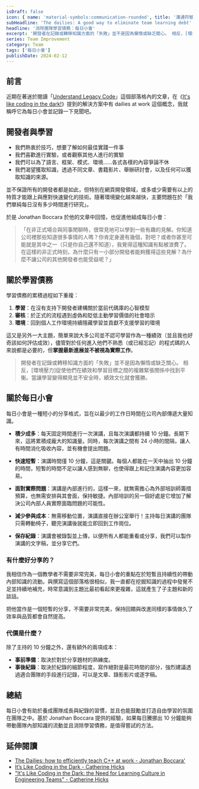 ```yaml
---
isDraft: false
icon: { name: 'material-symbols:communication-rounded', title: '溝通符號' }
subHeadline: 'The dailies: A good way to eliminate team learning debt'
headline: '消除團隊學習債務：每日小會'
excerpt: '開發者在記錄或轉移知識方面的「失敗」並不是因為懶惰或缺乏關心。 相反，[環境壓力]促使他們在績效和學習目標之間的複雜緊張關係中找到平衡。當讓學習變得顯見並不安全時，績效文化就會獲勝。透過每日小會的方式，每天花費短小的時間讓學習在團隊中被提倡鼓勵。'
series: Team Improvement
category: Team
tags: ['每日小會']
publishDate: 2024-02-12
---
```


## 前言

近期在著迷於閱讀「[Understand Legacy Code](https://understandlegacycode.com/)」這個部落格內的文章，在《[It's like coding in the dark!](https://understandlegacycode.com/blog/its-like-coding-in-the-dark/)》提到的解決方案中有 dailies at work 這個概念，我就稱呼它為每日小會並記錄一下見聞吧。

## 開發者與學習

- 我們熱衷於技巧，想要了解如何最佳實踐一件事
- 我們喜歡進行實驗，或者觀察其他人進行的實驗
- 我們可以為了語言、框架、模式、環境……各式各樣的內容爭論不休
- 我們渴望獲取知識，透過不同文章、書籍影片、舉辦研討會，以及任何可以獲取知識的來源。

並不保證所有的開發者都是如此，但特別在網頁開發領域，或多或少需要有以上的特質才能跟上與應對快速變化的技術。隨著環境變化越來越快，主要問題在於「我們單純每日沒有多少時間進行研究」。

於是 Jonathan Boccara 於他的文章中回憶，也促進他組成每日小會：

> 「在非正式場合與同事閒聊時，很常見地可以學到一些有趣的見解。你知道公司裡那些知道很多事情的人嗎？你肯定身邊有幾個，對吧？或者你甚至可能就是其中之一（只是你自己還不知道），我覺得這種知識有點被浪費了。在這樣的非正式時刻，為什麼只有一小部分開發者能夠獲得這些見解？為什麼不讓公司的其他開發者也能受益呢？」

## 關於學習債務

學習債務的累積過程如下重複：

1. **學習**：在沒有支持下開發者建構關於當前代碼庫的心智模型
2. **審核**：於正式的流程遇到虛偽和貶低主動學習價值的社會暗示
3. **環境**：回到個人工作環境持續隱藏學習並貢獻不支援學習的環境

這又是另外一大主題，簡單來說大多公司並不認可學習作為一種績效（並且我也好奇該如何評估成效），儘管對於任何進入他們不熟悉（或已經忘記）的程式碼的人來說都是必要的，但**掌握最新進展並不被視為實際工作**。

> 開發者在記錄或轉移知識方面的「失敗」並不是因為懶惰或缺乏關心。 相反，[環境壓力]促使他們在績效和學習目標之間的複雜緊張關係中找到平衡。當讓學習變得顯見並不安全時，績效文化就會獲勝。

## 關於每日小會

每日小會是一種短小的分享格式，旨在以最少的工作日時間在公司內部傳遞大量知識。

- **積少成多**：每天固定時間進行一次演講，且每次演講都持續 10 分鐘。長期下來，這將累積成龐大的知識量。同時，每次演講之間有 24 小時的間隔，讓人有時間消化吸收內容，並有機會提出問題。

- **快速短暫**：演講時間僅 10 分鐘，這是關鍵。每個人都能在一天中抽出 10 分鐘的時間，短暫的時間不足以讓人感到無聊，也使得跟上和記住演講內容更加容易。

- **面對實際問題**：演講是內部進行的，這樣一來，就無需擔心為外部培訓師籌措預算，也無需安排與其會面，保持敏捷。內部培訓的另一個好處是它增加了解決公司內部人員實際面臨問題的可能性。

- **減少參與成本**：無需移動位置，演講直接在辦公室舉行！主持每日演講的團隊只需轉動椅子，聽完演講後就能立即回到工作崗位。

- **保存紀錄**：演講會被錄製並上傳，以便所有人都能重看或分享，我們可以製作演講的文字稿，並分享它們。

### 有什麼好分享的？

我相信作為一個教學者不需要非常完美，每日小會的重點在於短暫且持續性的帶動內部知識的流動。與撰寫這個部落格很相似，我一直都在挖掘知識的過程中發覺不足並持續地補充，時常意識到主題比最初看起來更複雜，這就產生了子主題和新的談話。

把他當作是一個短暫的分享，不需要非常完美，保持回饋與改進同樣的事情做久了效率與品質都會自然提高。

### 代價是什麼？

除了主持的 10 分鐘之外，還有額外的兩項成本：

- **事前準備**：取決於對於分享題材的熟練度。
- **事後紀錄**：取決於紀錄的細節程度，寫作絕對是最花時間的部分，強烈建議透過適合團隊的手段進行記錄，可以是文章、錄影影片或逐字稿。

## 總結

每日小會有助於養成團隊成長與紀錄的習慣，並且也能鼓勵並打造自由學習的氛圍在團隊之中。基於 Jonathan Boccara 提供的經驗，如果每日騰挪出 10 分鐘能夠帶動團隊內部知識的流動並且消除學習債務，是值得嘗試的方法。

## 延伸閱讀

- [The Dailies: how to efficiently teach C++ at work - Jonathan Boccara'](https://www.fluentcpp.com/2017/04/04/the-dailies-a-new-way-to-learn-at-work/)
- [It’s Like Coding in the Dark - Catherine Hicks](https://www.catharsisinsight.com/_files/ugd/fce7f8_2a41aa82670f4f08a3e403d196bcc341.pdf)
- ["It's Like Coding in the Dark: the Need for Learning Culture in Engineering Teams" - Catherine Hicks](https://www.youtube.com/watch?v=mVec1TzQIMM)
